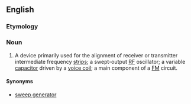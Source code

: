 {{wikipedia}}
==English==

===Etymology===
{{blend|wobble|oscillator}}

===Noun===
{{en-noun}}

# {{context|electronics}} A device primarily used for the alignment of receiver or transmitter intermediate frequency [[strip]]s; a swept-output [[RF]] oscillator; a variable [[capacitor]] driven by a [[voice coil]]; a main component of a [[FM]] circuit.

====Synonyms====
*[[sweep generator]]